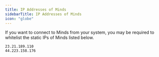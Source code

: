 ```yaml
---
title: IP Addresses of Minds
sidebarTitle: IP Addresses of Minds
icon: "globe"
---
```


If you want to connect to Minds from your system, you may be required to whitelist the static IPs of Minds listed below.

```
23.21.189.110
44.223.158.176
```

